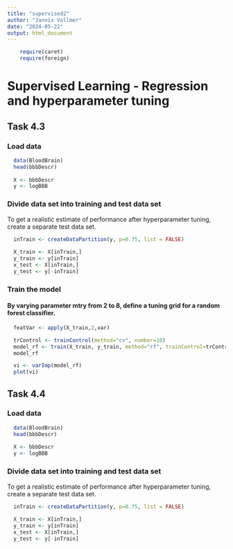 ```yaml
---
title: "supervised2"
author: "Jannis Vollmer"
date: "2024-05-22"
output: html_document
---
```


```r
    require(caret)
    require(foreign)
```

# Supervised Learning - Regression and hyperparameter tuning

## Task 4.3

### Load data

```r
  data(BloodBrain)
  head(bbbDescr)
  
  X <- bbbDescr
  y <- logBBB
```

### Divide data set into training and test data set
To get a realistic estimate of performance after hyperparameter tuning, create a separate test data set.
```r
  inTrain <- createDataPartition(y, p=0.75, list = FALSE)
  
  X_train <- X[inTrain,]
  y_train <- y[inTrain]
  x_test <- X[inTrain,]
  y_test <- y[-inTrain]
```

### Train the model
#### By varying parameter mtry from 2 to 8, define a tuning grid for a random forest classifier.

```r
  featVar <- apply(X_train,2,var)
```


```r
  trControl <- trainControl(method="cv", number=10)
  model_rf <- train(X_train, y_train, method="rf", trainControl=trControl)
  model_rf
```

```r
  vi <- varImp(model_rf)
  plot(vi)
```

## Task 4.4

### Load data

```r
  data(BloodBrain)
  head(bbbDescr)
  
  X <- bbbDescr
  y <- logBBB
```
### Divide data set into training and test data set
To get a realistic estimate of performance after hyperparameter tuning, create a separate test data set.
```r
  inTrain <- createDataPartition(y, p=0.75, list = FALSE)
  
  X_train <- X[inTrain,]
  y_train <- y[inTrain]
  x_test <- X[inTrain,]
  y_test <- y[-inTrain]
```


